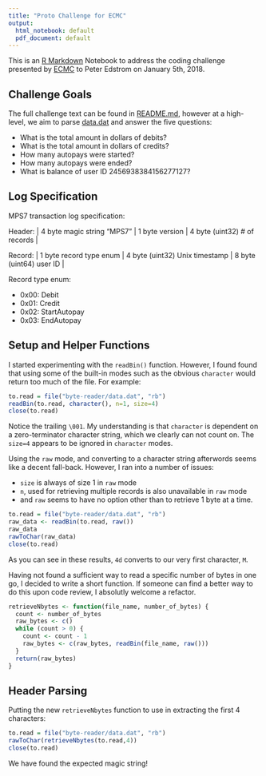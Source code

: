 ```yaml
---
title: "Proto Challenge for ECMC"
output:
  html_notebook: default
  pdf_document: default
---
```


This is an [R Markdown](http://rmarkdown.rstudio.com) Notebook to address the coding challenge presented by [ECMC](https://www.ecmc.org) to Peter Edstrom on January 5th, 2018. 

## Challenge Goals

The full challenge text can be found in [README.md](byte-reader/README.md), however at a high-level, we aim to parse [data.dat](byte-reader/data.dat) and answer the five questions:

* What is the total amount in dollars of debits? 
* What is the total amount in dollars of credits? 
* How many autopays were started?
* How many autopays were ended?
* What is balance of user ID 2456938384156277127?

## Log Specification

MPS7 transaction log specification:

Header:
| 4 byte magic string "MPS7" | 1 byte version | 4 byte (uint32) # of records |

Record:
| 1 byte record type enum | 4 byte (uint32) Unix timestamp | 8 byte (uint64) user ID |

Record type enum:

* 0x00: Debit
* 0x01: Credit
* 0x02: StartAutopay
* 0x03: EndAutopay

## Setup and Helper Functions

I started experimenting with the `readBin()` function. However, I found found that using some of the built-in modes such as the obvious `character` would return too much of the file. For example:

```r
to.read = file("byte-reader/data.dat", "rb")
readBin(to.read, character(), n=1, size=4)
close(to.read)
```

Notice the trailing `\001`. My understanding is that `character` is dependent on a zero-terminator character string, which we clearly can not count on. The `size=4` appears to be ignored in `character` modes.

Using the `raw` mode, and converting to a character string afterwords seems like a decent fall-back. However, I ran into a number of issues:

* `size` is always of size 1 in `raw` mode
* `n`, used for retrieving multiple records is also unavailable in `raw` mode
* and `raw` seems to have no option other than to retrieve 1 byte at a time.

```r
to.read = file("byte-reader/data.dat", "rb")
raw_data <- readBin(to.read, raw())
raw_data
rawToChar(raw_data)
close(to.read)
```

As you can see in these results, `4d` converts to our very first character, `M`. 

Having not found a sufficient way to read a specific number of bytes in one go, I decided to write a short function. If someone can find a better way to do this upon code review, I absolutly welcome a refactor.

```r
retrieveNbytes <- function(file_name, number_of_bytes) {
  count <- number_of_bytes
  raw_bytes <- c()
  while (count > 0) {
    count <- count - 1
    raw_bytes <- c(raw_bytes, readBin(file_name, raw()))
  }
  return(raw_bytes)
}
```

## Header Parsing

Putting the new `retrieveNbytes` function to use in extracting the first 4 characters:

```r
to.read = file("byte-reader/data.dat", "rb")
rawToChar(retrieveNbytes(to.read,4))
close(to.read)
```

We have found the expected magic string!



